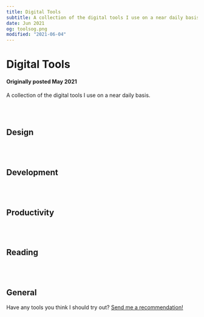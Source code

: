 ```yaml
---
title: Digital Tools
subtitle: A collection of the digital tools I use on a near daily basis.
date: Jun 2021
og: toolsog.png
modified: "2021-06-04"
---
```


# Digital Tools

#### Originally posted May 2021

A collection of the digital tools I use on a near daily basis.

<br></br>

## Design

<Tool
  link="https://www.figma.com/"
  image="figma.svg"
  name="Figma"
  description="My primary product design tool. Features like Auto Layout and Component Variants are must-haves."
/>

<Tool
  link="https://www.sketch.com"
  image="sketch.svg"
  name="Sketch"
  description="My tool of choice for most icon design needs because of things like negative spread shadows and excellent vector editing."
/>

<Tool
  link="https://www.blender.org"
  image="blender.svg"
  name="Blender"
  description="I turn to Blender when I need to create a textured 3D element for an icon or just to roughly model a scene to get things in proper perspective."
/>

<br></br>

## Development

<Tool
  link="https://code.visualstudio.com"
  image="vscode.svg"
  name="VS Code"
  description="It's hard to beat the plugin ecosystem and the settings profile syncing to other VS Code instances such as Codespaces."
/>

<Tool
  link="https://iterm2.com"
  image="iterm.png"
  name="iTerm"
  description="Preferences → Appearance → Panes → Side Margins and Top and Bottom Margins = 16. I don't know how anyone uses a terminal without this."
/>

<Tool
  link="https://github.com"
  image="github.svg"
  name="GitHub"
  description="I use GitHub for all my development needs. I hear GitHub also has a great mobile app 😉"
/>

<Tool
  link="https://vercel.com/"
  image="vercel.svg"
  name="Vercel"
  description="Blazing fast, incredibly easy to manage — Vercel hosts and deploys everything I have on the web."
/>

<Tool
  link="https://plausible.io"
  image="plausible.png"
  name="Plausible"
  description="Lightweight web analytics without feeling slimy."
/>

<br></br>

## Productivity

<Tool
  link="https://www.craft.do"
  image="craft.png"
  name="Craft"
  description="My go to note taking / second brain tool. It's native (and web!), blazing fast, and just so well designed. Writing is an underrated design tool and all my writing happens in Craft."
/>

<Tool
  link="https://culturedcode.com/things/"
  image="things.png"
  name="Things"
  description="A shining example of attention to detail, Things helps me get things done."
/>

<Tool
  link="https://flexibits.com/fantastical"
  image="fantastical.png"
  name="Fantastical"
  description="Fantastical is a beautifully designed app with tons of great quality of life features."
/>

<Tool
  link="https://raycast.com"
  image="raycast.svg"
  name="Raycast"
  description="I only recently added Raycast to my workflow but I have been blown away by what is possible with it so far. Between integrations and custom scripts, everything I need is suddenly a few keystrokes away."
/>

<br></br>

## Reading

<Tool
  link="https://feedbin.com"
  image="feedbin.svg"
  name="Feedbin"
  description="Long live RSS. Feedbin is the best combo of form + function for an RSS reader out there."
/>

<Tool
  link="https://www.instapaper.com"
  image="instapaper.png"
  name="Instapaper"
  description="Anything I want to read online first gets sent to Instapaper so it can be read when I have time, in a distraction free environment, with a digital highlighter."
/>

<Tool
  link="https://readwise.io"
  image="readwise.svg"
  name="Readwise"
  description="Readwise is a fantastic tool to make the most out of your time spent reading. I review a handful of highlights that I save to it every day, and use the Markdown export to bring those passages into my notes."
/>

<Tool
  link="https://beta.readng.co"
  image="readng.png"
  name="Readng"
  description="I've been using Readng to keep track of what I am reading, what I want to read, and what friends are recommending I read. It's a great web app from an indie team."
/>

<br></br>

## General

<Tool
  link="https://mymind.com"
  image="mymind.svg"
  name="mymind"
  description="I have almost 2000 images, tweets, quotes, photos, websites, etc. saved in here and the best part is that it's easy to find any single item. My go to resources for inspiration."
/>

<Tool
  link="https://cleanshot.com"
  image="cleanshot.png"
  name="Cleanshot"
  description="By far my most used utility app. Cleanshot has an insane amount of great features and just works seamlessly. Not sure how I managaed screenshots before it."
/>

<Tool
  link="https://www.macbartender.com"
  image="bartender.png"
  name="Bartender"
  description="I'm somewhat obsessive about keeping my technology neat and tidy. Bartender is a must."
/>

<Tool
  link="https://1password.com"
  image="1pw.png"
  name="1Password"
  description="I get nervous when I hear a friend isn't using 1Password. Its autofill extensions make using secure passwords seamless."
/>

<Tool
  link="https://www.apple.com/apple-music/"
  image="applemusic.svg"
  name="Apple Music"
  description="Apple Music's focus on albums over tracks and playlists put it above Spotify for me."
/>

Have any tools you think I should try out? [Send me a recommendation!](https://twitter.com/gavmn)

